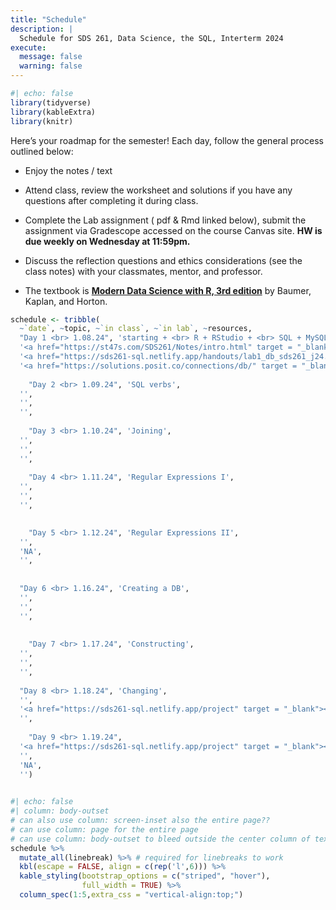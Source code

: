 ```yaml
---
title: "Schedule"
description: |
  Schedule for SDS 261, Data Science, the SQL, Interterm 2024
execute: 
  message: false
  warning: false
---
```


```r
#| echo: false
library(tidyverse)
library(kableExtra)
library(knitr)
```

Here's your roadmap for the semester! Each day, follow the general process outlined below:

-   Enjoy the notes / text <i class="fas fa-book-open"></i>

-   Attend class, review the <i class="fas fa-pencil-alt"></i>worksheet and solutions if you have any questions after completing it during class.

-   Complete the Lab assignment (<i class="fa-solid fa-file-pdf"></i> pdf & <i class="fa-brands fa-r-project"></i> Rmd linked below), <i class="fa-solid fa-paper-plane"></i> submit the assignment via Gradescope accessed on the course Canvas site.  <b>HW is due weekly on Wednesday at 11:59pm.</b>

-   Discuss the reflection questions <i class="fas fa-lightbulb" target="_blank"></i> and ethics considerations <i class="fas fa-balance-scale"></i> (see the <i class="fas fa-book-open"></i> class notes) with your classmates, mentor, and professor.

-   The textbook is <b> <a href = "https://mdsr-book.github.io/mdsr3e/" target = "_blank">Modern Data Science with R, 3rd edition</a></b> by Baumer, Kaplan, and Horton.




```r
schedule <- tribble(
  ~`date`, ~topic, ~`in class`, ~`in lab`, ~resources,
  "Day 1 <br> 1.08.24", 'starting + <br> R + RStudio + <br> SQL + MySQL', 
  '<a href="https://st47s.com/SDS261/Notes/intro.html" target = "_blank"><i class="fas fa-book-open"></i> Introduction</a> <br> <a href="https://mdsr-book.github.io/mdsr2e/ch-sql.html" target = "_blank"><i class="fas fa-book-open"></i> MDSR2 15</a> <br> <a href="https://sds261-sql.netlify.app/slides/2024-01-08-db.html" target = "_blank"><i class="fas fa-desktop"></i> What is a DB?</a>',
  '<a href="https://sds261-sql.netlify.app/handouts/lab1_db_sds261_j24.html" target = "_blank"><i class="fas fa-desktop"></i> Lab1-DB-html</a> <br> <a href="https://sds261-sql.netlify.app/handouts/lab1_db_sds261_j24.qmd" target = "_blank"><i class="fas fa-desktop"></i> Lab1-DB-qmd</a> <br> <a href="https://sds261-sql.netlify.app/handouts/ws1_sds261_j24.pdf" target = "_blank"><i class="fas fa-pencil-alt"></i> WS 1</a>',
  '<a href="https://solutions.posit.co/connections/db/" target = "_blank"><i class="fa fa-comments"></i> Best practices</a><br><a href = "https://dbplyr.tidyverse.org/articles/dbplyr.html" target = "_blank"><i class="fa fa-comments"></i><b>dbplyr</b> package</a>',
  
    "Day 2 <br> 1.09.24", 'SQL verbs',
  '',
  '',
  '',
  
    "Day 3 <br> 1.10.24", 'Joining',
  '',
  '',
  '',
  
    "Day 4 <br> 1.11.24", 'Regular Expressions I',
  '',
  '',
  '',

  
    "Day 5 <br> 1.12.24", 'Regular Expressions II',
  '',
  'NA',
  '',
  
  
  "Day 6 <br> 1.16.24", 'Creating a DB',
  '',
  '',
  '',
  
  
    "Day 7 <br> 1.17.24", 'Constructing',
  '',
  '',
  '',
  
  "Day 8 <br> 1.18.24", 'Changing',
  '',
  '<a href="https://sds261-sql.netlify.app/project" target = "_blank"><i class="fas fa-pencil-alt"></i> Project</a>',
  '',  
  
    "Day 9 <br> 1.19.24", 
  '<a href="https://sds261-sql.netlify.app/project" target = "_blank"><i class="fas fa-pencil-alt"></i> Project</a>', 
  '',
  'NA',
  '') 
  
```



```r
#| echo: false
#| column: body-outset
# can also use column: screen-inset also the entire page??
# can use column: page for the entire page
# can use column: body-outset to bleed outside the center column of text
schedule %>% 
  mutate_all(linebreak) %>% # required for linebreaks to work
  kbl(escape = FALSE, align = c(rep('l',6))) %>%
  kable_styling(bootstrap_options = c("striped", "hover"),
                full_width = TRUE) %>%
  column_spec(1:5,extra_css = "vertical-align:top;")
```




